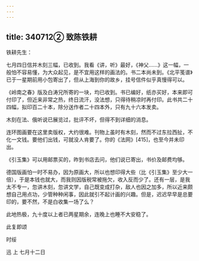 ```yaml
---
---
---
```

title: 340712② 致陈铁耕
---




铁耕先生：

七月四日信并木刻三幅，已收到。我看《讲，听》最好，《神父……》这一幅，一般怕不容易懂，为大众起见，是不宜用这样的画法的。书二本尚未到。《北平笺谱》已于一星期前用小包寄出了，但从上海到你的故乡，挂号信件似乎真慢得可以。

《岭南之春》版及白涛兄所寄的一块，均已收到。书已编好，纸亦买好，本来即可付印了，但近来非常之热，终日流汗，没法想，只得待稍凉时再付印。此书共二十四幅，拟印百二十本，除分送作者二十四本外，只有九十六本发卖。

木刻在法、俄听说已展览过，批评不坏，但得不到详细的消息。

连环图画要在这里卖版权，大约很难。刊物上虽时有木刻，然而不过东拉西扯，不化一文钱。要他们出钱，可就没人肯要了。你的《法网》[415]，也至今并未印出。

《引玉集》可以用邮票买的，昨到书店去问，他们说已寄出，书价及邮费均够。

德国版画怕一时不易办，因为原画大，所以也想印得大些（比《引玉集》至少大一倍），于是本钱也就大，而我则因版税常被拖欠，收入反而少了。还有一层，是我太不专一，忽讲木刻，忽讲文学，自己既变成打杂，敌人也因之加多，所以近来颇想自己用点功，少管种种闲事，因此就引不起计画的兴趣。但是，迟迟早早是总要印的，要不然，不是白收集一场了么？

此地热极，九十度以上者已两星期余，连晚上也睡不大安稳了。

此复即颂

时绥

迅 上 七月十二日